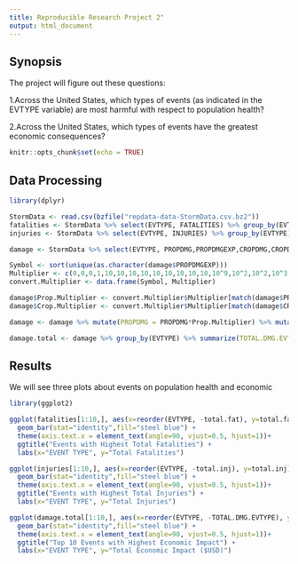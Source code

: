 ---
title: Reproducible Research Project 2"
output: html_document
---
## Synopsis
The project will figure out these questions:

1.Across the United States, which types of events (as indicated in the EVTYPE variable) are most harmful with respect to population health?

2.Across the United States, which types of events have the greatest economic consequences?

```{r setup, include=FALSE}
knitr::opts_chunk$set(echo = TRUE)
```


## Data Processing

```{r}
library(dplyr)

StormData <- read.csv(bzfile("repdata-data-StormData.csv.bz2"))
fatalities <- StormData %>% select(EVTYPE, FATALITIES) %>% group_by(EVTYPE) %>% summarise(total.fat = sum(FATALITIES)) %>% arrange(-total.fat)
injuries <- StormData %>% select(EVTYPE, INJURIES) %>% group_by(EVTYPE) %>% summarise(total.inj= sum(INJURIES)) %>% arrange(-total.inj)

damage <- StormData %>% select(EVTYPE, PROPDMG,PROPDMGEXP,CROPDMG,CROPDMGEXP)

Symbol <- sort(unique(as.character(damage$PROPDMGEXP)))
Multiplier <- c(0,0,0,1,10,10,10,10,10,10,10,10,10,10^9,10^2,10^2,10^3,10^6,10^6)
convert.Multiplier <- data.frame(Symbol, Multiplier)

damage$Prop.Multiplier <- convert.Multiplier$Multiplier[match(damage$PROPDMGEXP, convert.Multiplier$Symbol)]
damage$Crop.Multiplier <- convert.Multiplier$Multiplier[match(damage$CROPDMGEXP, convert.Multiplier$Symbol)]

damage <- damage %>% mutate(PROPDMG = PROPDMG*Prop.Multiplier) %>% mutate(CROPDMG = CROPDMG*Crop.Multiplier) %>% mutate(TOTAL.DMG = PROPDMG+CROPDMG)

damage.total <- damage %>% group_by(EVTYPE) %>% summarize(TOTAL.DMG.EVTYPE = sum(TOTAL.DMG))%>% arrange(-TOTAL.DMG.EVTYPE) 

```



## Results
We will see three plots about events on population health and economic

```{r}
library(ggplot2)

ggplot(fatalities[1:10,], aes(x=reorder(EVTYPE, -total.fat), y=total.fat))+
  geom_bar(stat="identity",fill="steel blue") + 
  theme(axis.text.x = element_text(angle=90, vjust=0.5, hjust=1))+
  ggtitle("Events with Highest Total Fatalities") +
  labs(x="EVENT TYPE", y="Total Fatalities")

ggplot(injuries[1:10,], aes(x=reorder(EVTYPE, -total.inj), y=total.inj))+
  geom_bar(stat="identity",fill="steel blue") + 
  theme(axis.text.x = element_text(angle=90, vjust=0.5, hjust=1))+
  ggtitle("Events with Highest Total Injuries") +
  labs(x="EVENT TYPE", y="Total Injuries")

ggplot(damage.total[1:10,], aes(x=reorder(EVTYPE, -TOTAL.DMG.EVTYPE), y=TOTAL.DMG.EVTYPE))+
  geom_bar(stat="identity",fill="steel blue") + 
  theme(axis.text.x = element_text(angle=90, vjust=0.5, hjust=1))+
  ggtitle("Top 10 Events with Highest Economic Impact") +
  labs(x="EVENT TYPE", y="Total Economic Impact ($USD)")

```
